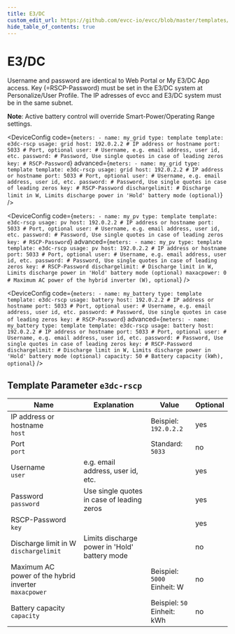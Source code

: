 ```yaml
---
title: E3/DC
custom_edit_url: https://github.com/evcc-io/evcc/blob/master/templates/definition/meter/e3dc-rscp.yaml
hide_table_of_contents: true
---
```



# E3/DC

<div className="device-detail-container">
  <div className="device-detail-content">
    <DeviceFeatures features="battery-control" />

Username and password are identical to Web Portal or My E3/DC App access. Key (=RSCP-Password) must be set in the E3/DC system at Personalize/User Profile. The IP adresses of evcc and E3/DC system must be in the same subnet.

**Note**: Active battery control will override Smart-Power/Operating Range settings.


<Tabs>
<TabItem value="grid" label="Grid" default>

<DeviceConfig code={`meters:
    - name: my_grid
      type: template
      template: e3dc-rscp
      usage: grid
      host: 192.0.2.2 # IP address or hostname
      port: 5033 # Port, optional
      user: # Username, e.g. email address, user id, etc.
      password: # Password, Use single quotes in case of leading zeros
      key: # RSCP-Password`} advanced={`meters:
    - name: my_grid
      type: template
      template: e3dc-rscp
      usage: grid
      host: 192.0.2.2 # IP address or hostname
      port: 5033 # Port, optional
      user: # Username, e.g. email address, user id, etc.
      password: # Password, Use single quotes in case of leading zeros
      key: # RSCP-Password
      dischargelimit: # Discharge limit in W, Limits discharge power in 'Hold' battery mode (optional)`} />

</TabItem>
<TabItem value="pv" label="PV">

<DeviceConfig code={`meters:
    - name: my_pv
      type: template
      template: e3dc-rscp
      usage: pv
      host: 192.0.2.2 # IP address or hostname
      port: 5033 # Port, optional
      user: # Username, e.g. email address, user id, etc.
      password: # Password, Use single quotes in case of leading zeros
      key: # RSCP-Password`} advanced={`meters:
    - name: my_pv
      type: template
      template: e3dc-rscp
      usage: pv
      host: 192.0.2.2 # IP address or hostname
      port: 5033 # Port, optional
      user: # Username, e.g. email address, user id, etc.
      password: # Password, Use single quotes in case of leading zeros
      key: # RSCP-Password
      dischargelimit: # Discharge limit in W, Limits discharge power in 'Hold' battery mode (optional)
      maxacpower: 0 # Maximum AC power of the hybrid inverter (W), optional`} />

</TabItem>
<TabItem value="battery" label="Battery">

<DeviceConfig code={`meters:
    - name: my_battery
      type: template
      template: e3dc-rscp
      usage: battery
      host: 192.0.2.2 # IP address or hostname
      port: 5033 # Port, optional
      user: # Username, e.g. email address, user id, etc.
      password: # Password, Use single quotes in case of leading zeros
      key: # RSCP-Password`} advanced={`meters:
    - name: my_battery
      type: template
      template: e3dc-rscp
      usage: battery
      host: 192.0.2.2 # IP address or hostname
      port: 5033 # Port, optional
      user: # Username, e.g. email address, user id, etc.
      password: # Password, Use single quotes in case of leading zeros
      key: # RSCP-Password
      dischargelimit: # Discharge limit in W, Limits discharge power in 'Hold' battery mode (optional)
      capacity: 50 # Battery capacity (kWh), optional`} />

</TabItem>
</Tabs>
  </div>
  <div className="device-detail-icon">
    <evcc-icon
      type="meter"
      name="e3-dc"
      size="400px"
      alt="E3/DC"
      className="device-detail-icon-img"
    ></evcc-icon>
  </div>
</div>

## Template Parameter `e3dc-rscp`

| Name | Explanation | Value | Optional |
|-----------|-------------|-------|----------|
| IP address or hostname<br/>`host` |  | Beispiel: `192.0.2.2` | yes |
| Port<br/>`port` |  | Standard: `5033` | no |
| Username<br/>`user` | e.g. email address, user id, etc. |  | yes |
| Password<br/>`password` | Use single quotes in case of leading zeros |  | yes |
| RSCP-Password<br/>`key` |  |  | yes |
| Discharge limit in W<br/>`dischargelimit` | Limits discharge power in 'Hold' battery mode |  | no |
| Maximum AC power of the hybrid inverter<br/>`maxacpower` |  | Beispiel: `5000`<br/>Einheit: W | no |
| Battery capacity<br/>`capacity` |  | Beispiel: `50`<br/>Einheit: kWh | no |

